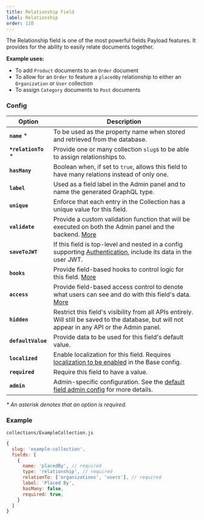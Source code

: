 ```yaml
---
title: Relationship Field
label: Relationship
order: 110
---
```


<Banner >
  The Relationship field is one of the most powerful fields Payload features. It provides for the ability to easily relate documents together.
</Banner>

**Example uses:**

- To add `Product` documents to an `Order` document
- To allow for an `Order` to feature a `placedBy` relationship to either an `Organization` or `User` collection
- To assign `Category` documents to `Post` documents

### Config

| Option           | Description |
| ---------------- | ----------- |
| **`name`** *         | To be used as the property name when stored and retrieved from the database.  |
| **`*relationTo`** *  | Provide one or many collection `slug`s to be able to assign relationships to. |
| **`hasMany`**        | Boolean when, if set to `true`, allows this field to have many relations instead of only one. |
| **`label`**          | Used as a field label in the Admin panel and to name the generated GraphQL type. |
| **`unique`**         | Enforce that each entry in the Collection has a unique value for this field. |
| **`validate`**       | Provide a custom validation function that will be executed on both the Admin panel and the backend. [More](/docs/fields/overview#validation) |
| **`saveToJWT`**      | If this field is top-level and nested in a config supporting [Authentication](/docs/authentication/config), include its data in the user JWT. |
| **`hooks`**          | Provide field-based hooks to control logic for this field. [More](/docs/fields/overview#field-level-hooks) |
| **`access`**         | Provide field-based access control to denote what users can see and do with this field's data. [More](/docs/fields/overview#field-level-access-control) |
| **`hidden`**         | Restrict this field's visibility from all APIs entirely. Will still be saved to the database, but will not appear in any API or the Admin panel. |
| **`defaultValue`**   | Provide data to be used for this field's default value. |
| **`localized`**      | Enable localization for this field. Requires [localization to be enabled](/docs/configuration/localization) in the Base config. |
| **`required`**       | Require this field to have a value. |
| **`admin`**          | Admin-specific configuration. See the [default field admin config](/docs/fields/overview#admin) for more details. |

*\* An asterisk denotes that an option is required.*

### Example

`collections/ExampleCollection.js`
```js
{
  slug: 'example-collection',
  fields: [
    {
      name: 'placedBy', // required
      type: 'relationship', // required
      relationTo: ['organizations', 'users'], // required
      label: 'Placed By',
      hasMany: false,
      required: true,
    }
  ]
}

```
